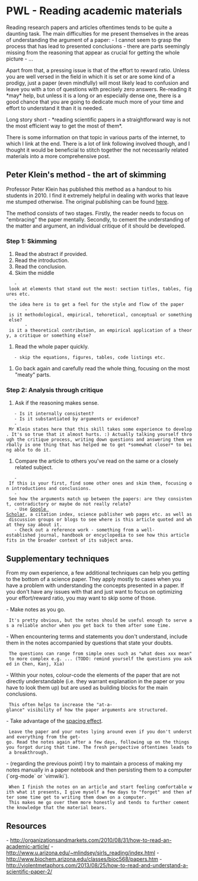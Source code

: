 = PWL - Reading academic materials =

Reading research papers and articles oftentimes tends to be quite a daunting task.
The main difficulties for me present themselves in the areas of understanding the argument of a paper: 
- I cannot seem to grasp the process that has lead to presented conclusions
- there are parts seemingly missing from the reasoning that appear as crucial for getting the whole picture
- ...

Apart from that, a pressing issue is that of the effort to reward ratio.
Unless you are well versed in the field in which it is set or are some kind of a prodigy, just a paper (even mindfully) will most likely lead to confusion and leave you with a ton of questions with precisely zero answers. 
Re-reading it *may* help, but unless it is a long or an especially dense one, there is a good chance that you are going to dedicate much more of your time and effort to understand it than it is needed.

Long story short -  *reading scientific papers in a straightforward way is not the most efficient way to get the most of them*.

There is some information on that topic in various parts of the internet, to which I link at the end.
There is a lot of link following involved though, and I thought it would be beneficial to stitch together the not necessarily related materials into a more comprehensive post.

== Peter Klein's method - the art of skimming ==

Professor Peter Klein has published this method as a handout to his students in 2010.
I find it extremely helpful in dealing with works that leave me stumped otherwise.
The original publishing can be found [[http://organizationsandmarkets.com/2010/08/31/how-to-read-an-academic-article/|here]].

The method consists of two stages.
Firstly, the reader needs to focus on "embracing" the paper mentally.
Secondly, to cement the understanding of the matter and argument, an individual critique of it should be developed.

=== Step 1: Skimming ===
# Read the abstract if provided.
# Read the introduction.
# Read the conclusion.
# Skim the middle
    - look at elements that stand out the most: section titles, tables, figures etc.
    - the idea here is to get a feel for the style and flow of the paper
        - is it methodological, empirical, tehoretical, conceptual or something else?
        - is it a theoretical contribution, an empirical application of a theory, a critique or something else?

# Read the whole paper quickly.
    - skip the equations, figures, tables, code listings etc.
# Go back again and carefully read the whole thing, focusing on the most "meaty" parts.

=== Step 2: Analysis through critique ===
# Ask if the reasoning makes sense.
    - Is it internally consistent?
    - Is it substantiated by arguments or evidence?
    - Mr Klein states here that this skill takes some experience to develop. It's so true that it almost hurts. :) Actually talking yourself through the critique process, writing down questions and answering them verbally is one thing that has helped me to get *somewhat closer* to being able to do it.
# Compare the article to others you've read on the same or a closely related subject.
    - If this is your first, find some other ones and skim them, focusing on introductions and conclusions.
    - See how the arguments match up between the papers: are they consistent, contradictory or maybe do not really relate?
    - Use [[https://scholar.google.com|Google Scholar]], a citation index, science publisher web pages etc. as well as discussion groups or blogs to see where is this article quoted and what they say about it.
    - Check out a reference work - something from a well-established journal, handbook or encyclopedia to see how this article fits in the broader context of its subject area.

== Supplementary techniques ==

From my own experience, a few additional techniques can help you getting to the bottom of a science paper.
They apply mostly to cases when you have a problem with understanding the concepts presented in a paper. If you don't have any issues with that and just want to focus on optimizing your effort/reward ratio, you may want to skip some of those.

- Make notes as you go. 
  It's pretty obvious, but the notes should be useful enough to serve as a reliable anchor when you get back to them after some time.
- When encountering terms and statements you don't understand, include them in the notes accompanied by questions that state your doubts. 
  The questions can range from simple ones such as "what does xxx mean" to more complex e.g. ... (TODO: remind yourself the questions you asked in Chen, Kanj, Xia)
- Within your notes, colour-code the elements of the paper that are not directly understandable (i.e. they warrant explanation in the paper or you have to look them up) but are used as building blocks for the main conclusions. 
  This often helps to increase the "at-a-glance" visibility of how the paper arguments are structured.
- Take advantage of the [[https://en.wikipedia.org/wiki/Spacing_effect|spacing effect]]. 
  Leave the paper and your notes lying around even if you don't understand everything from the get-go. Read the notes again after a few days, following up on the things you forgot during that time. The fresh perspective oftentimes leads to a breakthrough.
- (regarding the previous point)  I try to maintain a process of making my notes manually in a paper notebook and then persisting them to a computer (`org-mode` or `vimwiki`).
  When I finish the notes on an article and start feeling comfortable with what it presents, I give myself a few days to "forget" and then after some time get to writing them down on a computer.
  This makes me go over them more honestly and tends to further cement the knowledge that the material bears.

== Resources ==

- http://organizationsandmarkets.com/2010/08/31/how-to-read-an-academic-article/
- http://www.u.arizona.edu/~mlindsey/sirls_reading/index.html 
- http://www.biochem.arizona.edu/classes/bioc568/papers.htm 
- http://violentmetaphors.com/2013/08/25/how-to-read-and-understand-a-scientific-paper-2/ 


